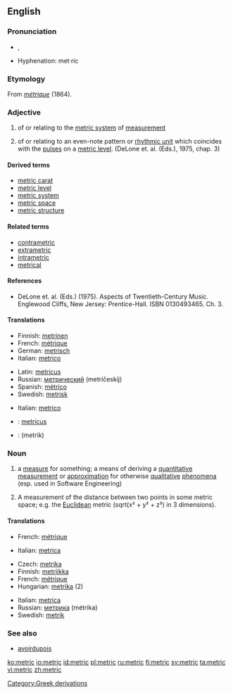 {{wikipedia}}
==English==

===Pronunciation===
* {{IPA|ˈmɛtɹɪk}}, {{SAMPA|"mEtrIk}}
* Hyphenation: met&middot;ric

===Etymology===
From {{F.}} ''[[métrique]]'' (1864).

===Adjective===
{{en-adj|-}}

# of or relating to the [[metric system]] of [[measurement]]
# {{music}} of or relating to an even-note pattern or [[rhythmic unit]] which coincides with the [[pulse]]s on a [[metric level]]. (DeLone et. al. (Eds.), 1975, chap. 3) {{rfc|music definition needs rewritten because the current one is copyrighted}}

====Derived terms====
* [[metric carat]]
* [[metric level]]
* [[metric system]]
* [[metric space]]
* [[metric structure]]

====Related terms====
* [[contrametric]]
* [[extrametric]]
* [[intrametric]]
* [[metrical]]

====References====
* DeLone et. al. (Eds.) (1975). Aspects of Twentieth-Century Music. Englewood Cliffs, New Jersey: Prentice-Hall. ISBN 0130493465. Ch. 3.

====Translations====
{{trans-top|relating to metric system}}
* Finnish: [[metrinen]]
* French: [[métrique]]
* German: [[metrisch]]
* Italian: [[metrico]]
{{trans-mid}}
* Latin: [[metricus]]
* Russian: [[метрический]] (metríčeskij)
* Spanish: [[métrico]]
* Swedish: [[metrisk]]
{{trans-bottom}}

{{trans-top|relating to even-note pattern}}
* Italian: [[metrico]]
{{trans-mid}}
{{trans-bottom}}

{{checktrans-top}}
* {{ttbc|Latin}}: [[metricus]]
* {{ttbc|Persian}}: {{fa-Arab|[[متریک]]}} (metrik)
{{trans-bottom}}

===Noun===
{{en-noun}}

# a [[measure]] for something; a means of deriving a [[quantitative]] [[measurement]] or [[approximation]] for otherwise [[qualitative]] [[phenomena]] (esp. used in Software Engineering)
# {{algebra}} A measurement of the distance between two points in some metric space; e.g. the [[Euclidean]] metric (sqrt(x&sup2; + y&sup2; + z&sup2;) in 3 dimensions).

====Translations====
{{trans-top|measure}}
* French: [[métrique]]
{{trans-mid}}
* Italian: [[metrica]] {{f}}
{{trans-bottom}}

{{trans-top|algebra}}
* Czech: [[metrika]] {{f}}
* Finnish: [[metriikka]]
* French: [[métrique]]
* Hungarian: [[metrika]] (2)
{{trans-mid}}
* Italian: [[metrica]] {{f}}
* Russian: [[метрика]] (métrika) {{f}}
* Swedish: [[metrik]] {{c}}
{{trans-bottom}}

===See also===
* [[avoirdupois]]

[[Category:Greek derivations]]

[[ko:metric]]
[[io:metric]]
[[id:metric]]
[[pl:metric]]
[[ru:metric]]
[[fi:metric]]
[[sv:metric]]
[[ta:metric]]
[[vi:metric]]
[[zh:metric]]